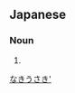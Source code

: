 {{also|鳴兎}}
==Japanese==
{{ja-kanjitab|なき|うさぎ|yomi=k}}

===Noun===
{{ja-noun|なきうさぎ|ナキウサギ}}

# {{alternative spelling of|啼兎|lang=ja}}
[[Category:ja:Lagomorphs|なきうさき']]